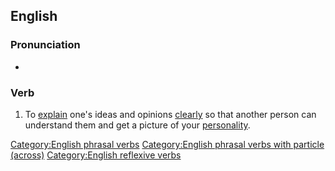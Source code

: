 ==English==

===Pronunciation===
* {{audio|en|En-au-put oneself across.ogg|Audio (AU)}}

===Verb===
{{en-verb|put<,,put> oneself across}}

# {{lb|en|idiomatic}} To [[explain]] one's ideas and opinions [[clearly]] so that another person can understand them and get a picture of your [[personality]].
#: {{ux|en|It is very important to '''put yourself across''' well at a job interview.}}

[[Category:English phrasal verbs]]
[[Category:English phrasal verbs with particle (across)]]
[[Category:English reflexive verbs]]